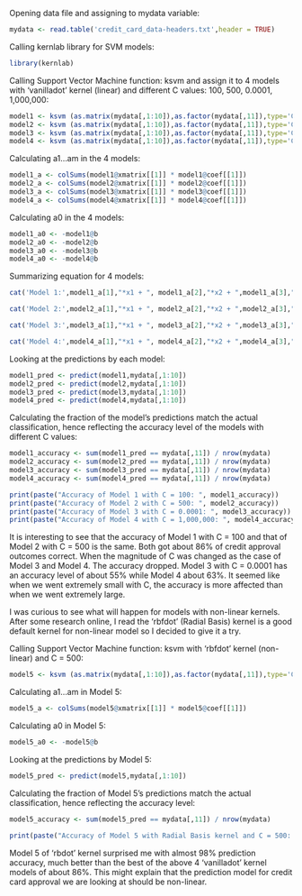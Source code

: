 
Opening data file and assigning to mydata variable:

```{r open}
mydata <- read.table('credit_card_data-headers.txt',header = TRUE)
```

Calling kernlab library for SVM models:

```{r kernlab}
library(kernlab)
```

Calling Support Vector Machine function: ksvm and assign it to 4 models with 'vanilladot' kernel (linear) and different C values: 100, 500, 0.0001, 1,000,000:

```{r svm}
model1 <- ksvm (as.matrix(mydata[,1:10]),as.factor(mydata[,11]),type='C-svc',kernel='vanilladot',C=100,scaled=TRUE)
model2 <- ksvm (as.matrix(mydata[,1:10]),as.factor(mydata[,11]),type='C-svc',kernel='vanilladot',C=500,scaled=TRUE)
model3 <- ksvm (as.matrix(mydata[,1:10]),as.factor(mydata[,11]),type='C-svc',kernel='vanilladot',C=0.0001,scaled=TRUE) 
model4 <- ksvm (as.matrix(mydata[,1:10]),as.factor(mydata[,11]),type='C-svc',kernel='vanilladot',C=1000000,scaled=TRUE)
```


Calculating a1...am in the 4 models:

``` {r a}
model1_a <- colSums(model1@xmatrix[[1]] * model1@coef[[1]])
model2_a <- colSums(model2@xmatrix[[1]] * model2@coef[[1]])
model3_a <- colSums(model3@xmatrix[[1]] * model3@coef[[1]])
model4_a <- colSums(model4@xmatrix[[1]] * model4@coef[[1]])
```

Calculating a0 in the 4 models:

``` {r a0}
model1_a0 <- -model1@b
model2_a0 <- -model2@b
model3_a0 <- -model3@b
model4_a0 <- -model4@b
```

Summarizing equation for 4 models: 

``` {r equation, echo = FALSE}
cat('Model 1:',model1_a[1],"*x1 + ", model1_a[2],"*x2 + ",model1_a[3],"*x3 + ",model1_a[4],"*x4 + ",model1_a[5],"*x5 + ",model1_a[6],"*x6 + ",model1_a[7],"*x7 + ",model1_a[8],"*x8 + ",model1_a[9],"*x9 + ",model1_a[10],"*x10 + ", model1_a0,"= 0")

cat('Model 2:',model2_a[1],"*x1 + ", model2_a[2],"*x2 + ",model2_a[3],"*x3 + ",model2_a[4],"*x4 + ",model2_a[5],"*x5 + ",model2_a[6],"*x6 + ",model2_a[7],"*x7 + ",model2_a[8],"*x8 + ",model2_a[9],"*x9 + ",model2_a[10],"*x10 + ", model2_a0,"= 0")

cat('Model 3:',model3_a[1],"*x1 + ", model3_a[2],"*x2 + ",model3_a[3],"*x3 + ",model3_a[4],"*x4 + ",model3_a[5],"*x5 + ",model3_a[6],"*x6 + ",model3_a[7],"*x7 + ",model3_a[8],"*x8 + ",model3_a[9],"*x9 + ",model3_a[10],"*x10 + ", model3_a0,"= 0")

cat('Model 4:',model4_a[1],"*x1 + ", model4_a[2],"*x2 + ",model4_a[3],"*x3 + ",model4_a[4],"*x4 + ",model4_a[5],"*x5 + ",model4_a[6],"*x6 + ",model4_a[7],"*x7 + ",model4_a[8],"*x8 + ",model4_a[9],"*x9 + ",model4_a[10],"*x10 + ", model4_a0,"= 0")
```

Looking at the predictions by each model:

``` {r predict}
model1_pred <- predict(model1,mydata[,1:10])
model2_pred <- predict(model2,mydata[,1:10])
model3_pred <- predict(model3,mydata[,1:10])
model4_pred <- predict(model4,mydata[,1:10])
```

Calculating the fraction of the model’s predictions match the actual classification, hence reflecting the accuracy level of the models with different C values:

``` {r accurary}
model1_accuracy <- sum(model1_pred == mydata[,11]) / nrow(mydata)
model2_accuracy <- sum(model2_pred == mydata[,11]) / nrow(mydata)
model3_accuracy <- sum(model3_pred == mydata[,11]) / nrow(mydata)
model4_accuracy <- sum(model4_pred == mydata[,11]) / nrow(mydata)
```

```{r statement, echo=FALSE}
print(paste("Accuracy of Model 1 with C = 100: ", model1_accuracy))
print(paste("Accuracy of Model 2 with C = 500: ", model2_accuracy))
print(paste("Accuracy of Model 3 with C = 0.0001: ", model3_accuracy))
print(paste("Accuracy of Model 4 with C = 1,000,000: ", model4_accuracy))
```

It is interesting to see that the accuracy of Model 1 with C = 100 and that of Model 2 with C = 500 is the same. Both got about 86% of credit approval outcomes correct. When the magnitude of C was changed as the case of Model 3 and Model 4. The accuracy dropped. Model 3 with C = 0.0001 has an accuracy level of about 55% while Model 4 about 63%. It seemed like when we went extremely small with C, the accuracy is more affected than when we went extremely large.


I was curious to see what will happen for models with non-linear kernels. After some research online, I read the 'rbfdot' (Radial Basis) kernel is a good default kernel for non-linear model so I decided to give it a try.

Calling Support Vector Machine function: ksvm with 'rbfdot' kernel (non-linear) and C = 500:

``` {r model5}
model5 <- ksvm (as.matrix(mydata[,1:10]),as.factor(mydata[,11]),type='C-svc',kernel='rbfdot',C=500,scaled=TRUE)
```

Calculating a1...am in Model 5:

``` {r a5}
model5_a <- colSums(model5@xmatrix[[1]] * model5@coef[[1]])
```

Calculating a0 in Model 5:

``` {r a05}
model5_a0 <- -model5@b
```

Looking at the predictions by Model 5:

``` {r predict5}
model5_pred <- predict(model5,mydata[,1:10])
```

Calculating the fraction of Model 5’s predictions match the actual classification, hence reflecting the accuracy level:

``` {r accurary5}
model5_accuracy <- sum(model5_pred == mydata[,11]) / nrow(mydata)
```

``` {r statement5, echo = FALSE}
print(paste("Accuracy of Model 5 with Radial Basis kernel and C = 500: ", model5_accuracy))
```

Model 5 of 'rbdot' kernel surprised me with almost 98% prediction accuracy, much better than the best of the above 4 'vanilladot' kernel models of about 86%. This might explain that the prediction model for credit card approval we are looking at should be non-linear.






